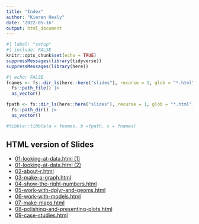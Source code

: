 ```yaml
---
title: "Index"
author: "Kieran Healy"
date: '2022-05-16'
output: html_document
---
```


```r
#| label: "setup"
#| include: FALSE
knitr::opts_chunk$set(echo = TRUE)
suppressMessages(library(tidyverse))
suppressMessages(library(here))
```

```r
#| echo: FALSE
fnames <- fs::dir_ls(here::here("slides"), recurse = 1, glob = "*.html") |> 
  fs::path_file() |> 
  as_vector()

fpath <- fs::dir_ls(here::here("slides"), recurse = 1, glob = "*.html") |> 
  fs::path_dir() |> 
  as_vector()

#tibble::tibble(a = fnames, b =fpath, c = fnames)


```

## HTML version of Slides

- [01-looking-at-data.html (1)](01-looking-at-data/01-looking-at-data-part1.html)
- [01-looking-at-data.html (2)](01-looking-at-data/01-looking-at-data-part2.html)
- [02-about-r.html](02-about-r/02-about-r.html)                       
- [03-make-a-graph.html](03-make-a-graph/03-make-a-graph.html)                  
- [04-show-the-right-numbers.html](04-show-the-right-numbers/04-show-the-right-numbers.html)        
- [05-work-with-dplyr-and-geoms.html](05-work-with-dplyr-and-geoms/05-work-with-dplyr-and-geoms.html)     
- [06-work-with-models.html](06-work-with-models/06-work-with-models.html)              
- [07-make-maps.html](07-make-maps/07-make-maps.html)                     
- [08-polishing-and-presenting-plots.html](08-polishing-and-presenting-plots/08-polishing-and-presenting-plots.html)
- [09-case-studies.html](09-case-studies/09-case-studies.html)                  
 
